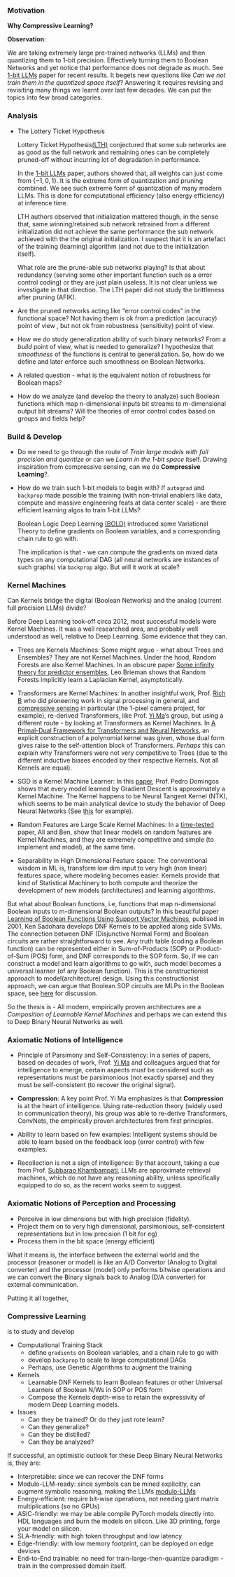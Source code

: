 ### Motivation

**Why Compressive Learning?**


**Observation**:

We are taking extremely large pre-trained networks (LLMs) and then quantizing them to 1-bit precision. Effectively turning them to Boolean Networks and yet notice that performance does not degrade as much. See [1-bit LLMs](https://arxiv.org/abs/2402.17764) paper for recent results. It begets new questions like _Can we not train them in the quantized space itself_? Answering it requires revising and revisiting many things we learnt over last few decades. We can put the topics into few broad categories.


### Analysis

- The Lottery Ticket Hypothesis 

    Lottery Ticket Hypothesis[(LTH)](https://arxiv.org/abs/1803.03635) conjectured that some sub networks are as good as the full network and remaining ones can be completely pruned-off without incurring lot of degradation in performance.

    In the [1-bit LLMs](https://arxiv.org/abs/2402.17764) paper, authors showed that, all weights can just come from $\{ -1,0,1\}$. It is the extreme form of quantization and pruning combined. We see such extreme form of quantization of many modern LLMs. This is done for computational efficiency (also energy efficiency) at inference time.
    
    LTH authors observed that initialization mattered though, in the sense that, same winning/retained sub network retrained from a different initialization did not achieve the same performance the sub network achieved with the the original initialization. I suspect that it is an artefact of the training (learning) algorithm (and not due to the initialization itself).  
    
    What role are the prune-able sub networks playing? Is that about redundancy (serving some other important function such as a error control coding) or they are just plain useless. It is not clear unless we investigate in that direction.  The LTH paper did not study the brittleness after pruning (AFIK). 
    
- Are the pruned networks acting like "error control codes" in the functional space? Not having them is ok from a prediction (accuracy) point of view , but not ok from robustness (sensitivity) point of view.

- How we do study generalization ability of such binary networks? From a _build_ point of view, what is needed to generalize? I hypothesize that _smoothness_ of the functions is central to generalization. So, how do we define and later enforce such smoothness on Boolean Networks. 

- A related question - what is the equivalent notion of robustness for Boolean maps?

- How do we analyze (and develop the theory to analyze) such Boolean functions which map n-dimensional inputs bit streams to m-dimensional output bit streams? Will the theories of error control codes based on groups and fields help?


### Build & Develop

- Do we need to go through the route of _Train large models with full precision and quantize_ or can we _Learn in the 1-bit space_ itself. Drawing inspiration from compressive sensing, can we do **Compressive Learning**?. 

- How do we train such 1-bit models to begin with? If `autograd` and `backprop` made possible the training (with non-trivial enablers like data, compute and massive engineering feats at data center scale) - are there efficient learning algos to train 1-bit LLMs?

    Boolean Logic Deep Learning [(BOLD)](https://arxiv.org/abs/2405.16339) introduced some Variational Theory to define gradients on Boolean variables, and a corresponding chain rule to go with. 

    The implication is that - we can compute the gradients on mixed data types on any computational DAG (all neural networks are instances of such graphs) via `backprop` algo. But will it work at scale? 

### Kernel Machines

Can Kernels bridge the digital (Boolean Networks) and the analog (current  full precision LLMs) divide? 

Before Deep Learning took-off circa 2012, most successful models were Kernel Machines. It was a well researched area, and probably well understood as well, relative to Deep Learning. Some evidence that they can.


- Trees are Kernels Machines: Some might argue - what about Trees and Ensembles? They are not Kernel Machines. Under the hood, Random Forests are also Kernel Machines. In an obscure paper [Some infinity theory for predictor ensembles](https://www.stat.berkeley.edu/~breiman/some_theory2000.pdf), Leo Brieman shows that Random Forests implicitly learn a Laplacian Kernel, asymptotically. 

- Transformers are Kernel Machines: In another insightful work, Prof. [Rich B](https://richb.rice.edu/) who did pioneering work in signal processing in general, and [compressive sensing](https://dsp.rice.edu/cs/) in particular (the 1-pixel camera project, for example), re-derived Transformers, like Prof. [Yi Ma](https://people.eecs.berkeley.edu/~yima/)'s group, but using a different route - by looking at Transformers as Kernel Machines. In [A Primal-Dual Framework for Transformers and Neural Networks](https://arxiv.org/abs/2406.13781), an explicit construction of a polynomial kernel was given, whose dual form gives raise to the self-attention block of Transformers. _Perhaps_ this can explain why Transformers were not very competitive to Trees (due to the different inductive biases encoded by their respective Kernels. Not all Kernels are equal).

- SGD is a Kernel Machine Learner: In this [paper](https://arxiv.org/abs/2012.00152v1), Prof. Pedro Domingos shows that every model learned by Gradient Descent is approximately a Kernel Machine. The Kernel happens to be Neural Tangent Kernel (NTK), which seems to be main analytical device to study the behavior of Deep Neural Networks (See [this](https://arxiv.org/abs/1806.07572) for example).

- Random Features are Large Scale Kernel Machines: In a [time-tested](https://eecs.berkeley.edu/news/ben-recht-wins-nips-test-time-award/) paper, Ali and Ben, show that linear models on random features are Kernel Machines, and they are extremely competitive and simple (to implement and model), at the same time.

- Separability in High Dimensional Feature space: The conventional wisdom in ML is, transform low dim input to very high (non linear) features space, where modeling becomes easier. Kernels provide that kind of Statistical Machinery to both compute and theorize the development of new models (architectures) and learning algorithms.

But what about Boolean functions, i.e, functions that map n-dimensional Boolean inputs to m-dimensional Boolean outputs? In this beautiful paper [Learning of Boolean Functions Using Support Vector Machines](https://dl.acm.org/doi/abs/10.5555/647719.735941), publised in 2001, Ken Sadohara develops DNF Kernels to be applied along side SVMs. The connection between DNF (Disjunctive Normal Form) and Boolean circuits are rather straightforward to see. Any truth table (coding a Boolean function) can be represented either in Sum-of-Products (SOP) or Product-of-Sum (POS) form, and DNF corresponds to the SOP form. So, if we can construct a model and learn algorithms to go with, such model becomes a universal learner (of any Boolean function). This is the constructionist approach to model(architecture) design.  Using this  constructionist approach, we can argue that Boolean SOP circuits are MLPs in the Boolean space, see [here](https://mlsquare.github.io/intro2dl/lectures/L01.html#universal-approximation) for discussion.


So the thesis is - All modern, empirically proven architectures are a _Composition of Learnable Kernel Machines_ and perhaps we can extend this to Deep Binary Neural Networks as well. 


### Axiomatic Notions of Intelligence

- Principle of Parsimony and Self-Consistency: In a series of papers, based on decades of work, Prof. [Yi Ma](https://people.eecs.berkeley.edu/~yima/) and colleagues argued that for intelligence to emerge, certain aspects must be considered such as representations must be parsimonious (not exactly sparse) and they must be self-consistent (to recover the original signal). 

- **Compression**: A key point Prof. Yi Ma emphasizes is that **Compression** is at the heart of intelligence. Using rate-reduction theory (widely used in communication theory), his group was able to re-derive Transformers, ConvNets, the empirically proven architectures from first principles. 

- Ability to learn based on few examples: Intelligent systems should be able to learn based on the feedback loop (error control) with few examples. 

- Recollection is not a sign of intelligence: By that account, taking a cue from Prof. [Subbarao Khambampati](https://rakaposhi.eas.asu.edu/), LLMs are approximate retrieval machines, which do not have any reasoning ability, unless specifically equipped to do so, as the recent works seem to suggest.


### Axiomatic Notions of Perception and Processing

- Perceive in low dimensions but with high precision (fidelity).
- Project them on to very high dimensional, parsimonious, self-consistent representations but in low precision (1 bit for eg)
- Process them in the bit space (energy efficient)

What it means is, the interface between the external world and the processor (reasoner or model) is like an A/D Convertor (Analog to Digital converter) and the processor (model) only performs bitwise operations and we can convert the Binary signals back to Analog (D/A converter) for external communication.


Putting it all together, 


### Compressive Learning

is to study and develop

- Computational Training Stack
    - define `gradients` on Boolean variables, and a chain rule to go with
    - develop `backprop` to scale to large computational DAGs
    - Perhaps, use Genetic Algorithms to augment the training

- Kernels
    - Learnable DNF Kernels to learn Boolean features or other Universal Learners of Boolean N/Ws in SOP or POS form
    - Compose the Kernels depth-wise to retain the expressivity of modern Deep Learning models.

- Issues
    - Can they be trained? Or do they just rote learn?
    - Can they generalize?
    - Can they be distilled?
    - Can they be analyzed?

If successful, an optimistic outlook for these Deep Binary Neural Networks is, they are:

- Interpretable: since we can recover the DNF forms
- Modulo-LLM-ready: since symbols can be mined explicitly, can augment symbolic reasoning, making the LLMs [modulo-LLMs](https://arxiv.org/abs/2402.01817)
- Energy-efficient: require bit-wise operations, not needing giant matrix multiplications (so no GPUs)
- ASIC-friendly: we may be able compile PyTorch models directly into HDL languages and burn the models on silicon. Like 3D printing, forge your model on silicon.
- SLA-friendly: with high token throughput and low latency
- Edge-friendly: with low memory footprint, can be deployed on edge devices 
- End-to-End trainable: no need for train-large-then-quantize paradigm - train in the compressed domain itself.